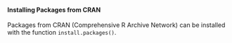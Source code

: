 #### Installing Packages from CRAN

Packages from CRAN (Comprehensive R Archive Network) can be installed with the function `install.packages()`.